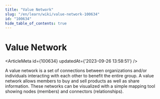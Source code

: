 ```yaml
---
title: "Value Network"
slug: "/en/learn/wiki/value-network-100634"
id: "100634"
hide_table_of_contents: true
---
```



# Value Network

<ArticleMeta id={100634} updatedAt={'2023-09-26 13:58:51'} />
<div className='border-solid border-b border-t-0 my-4 border-[var(--ifm-color-gray-300)]' />

A value network is a set of connections between organizations and/or individuals interacting with each other to benefit the entire group. A value network allows members to buy and sell products as well as share information. These networks can be visualized with a simple mapping tool showing nodes (members) and connectors (relationships).
